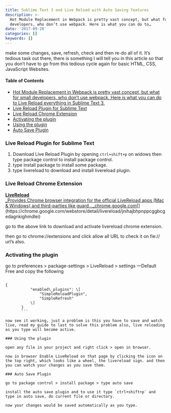 ```yaml
---
title: Sublime Text 3 and Live Reload with Auto Saving features
description: >-
  Hot Module Replacement in Webpack is pretty vast concept, but what for small
  developers, who don’t use webpack. Here is what you can do to…
date: '2017-09-28'
categories: []
keywords: []
---
```


make some changes, save, refresh, check and then re-do all of it. It’s tedious task out there, there is something I will tell you in this article so that you don’t have to go from this tedious cycle again for basic HTML, CSS, JavaScript Websites.

#### Table of Contents

- [Hot Module Replacement in Webpack is pretty vast concept, but what for small developers, who don’t use webpack. Here is what you can do to Live Reload everything in Sublime Text 3.](https://medium.com/p/51e06f681ab1#a991)
- [Live Reload Plugin for Sublime Text](https://medium.com/p/51e06f681ab1#1a73)
- [Live Reload Chrome Extension](https://medium.com/p/51e06f681ab1#c413)
- [Activating the plugin](https://medium.com/p/51e06f681ab1#0c40)
- [Using the plugin](https://medium.com/p/51e06f681ab1#d6a5)
- [Auto Save Plugin](https://medium.com/p/51e06f681ab1#5996)

### Live Reload Plugin for Sublime Text

1.  Download Live Reload Plugin by opening `ctrl+shift+p` on widows then type package control to install package control.
2.  type install package to install some package.
3.  type livereload to download and install livereload plugin.

### Live Reload Chrome Extension

[**LiveReload**  
\_Provides Chrome browser integration for the official LiveReload apps (Mac & Windows) and third-parties like guard…\_chrome.google.com](https://chrome.google.com/webstore/detail/livereload/jnihajbhpnppcggbcgedagnkighmdlei 'https://chrome.google.com/webstore/detail/livereload/jnihajbhpnppcggbcgedagnkighmdlei')[](https://chrome.google.com/webstore/detail/livereload/jnihajbhpnppcggbcgedagnkighmdlei)

go to the above link to download and activate livereload chrome extension.

then go to chrome://extensions and click allow all URL to check it on fie:// url’s also.

### Activating the plugin

go to preferences > package-settings > LiveReload > settings —Default Free and copy the following

```

{
           "enabled\_plugins": \[
               "SimpleReloadPlugin",
               "SimpleRefresh"
           \]
       }
       ```

now see it working, just a problem is this you have to save and watch live, read my guide to last to solve this problem also, live reloading as you type will become active.

### Using the plugin

open any file in your project and right click > open in browser.

now in browser Enable LiveReload on that page by clicking the icon on the top right, which looks like a wheel, the livereload sign. and then you can watch your changes as you save them.

### Auto Save Plugin

go to package control > install package > type auto save

install the auto save plugin and to use it type `ctrl+shift+p` and type in auto save, do current file or directory.

now your changes would be saved automatically as you type.
````
